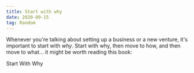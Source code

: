 ```yaml
---
title: Start with why
date: 2020-09-15
tag: Random
---
```



Whenever you're talking about setting up a business or a new venture, it's important to start with _why_.
Start with why, then move to how, and then move to what... it might be worth reading this book:

<TextLink href="https://simonsinek.com/product/start-with-why/">
  Start With Why
</TextLink>
